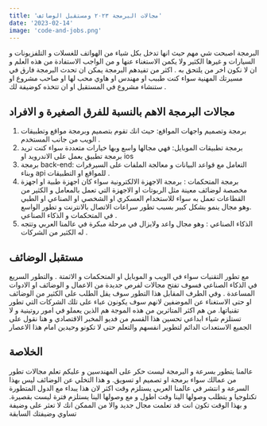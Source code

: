 ```yaml
---
title: 'مجالات البرمجة ٢٠٢٣ ومستقبل الوضائف'
date: '2023-02-14'
image: 'code-and-jobs.png'
---
```


البرمجة اصبحت شي مهم حيث انها تدخل بكل شياء من الهواتف للغسلات و التلفزيونات و السيارات و غيرها الكثير ولا يكمن الاستغناء عنها و من الواجب الاستفادة من هذه العلم و ان لا نكون اخر من يلتحق به .
اكثر من تفيدهم البرمجة
يمكن ان تحدث البرمجة فارق في مسيرتك المهنية سواء كنت طببب او مهندس او هاوي محب لها او صاحب مشروع او ستنشاء مشروع في المستقبل او ان تتخذه كوضيفة لك .

## مجالات البرمجة الاهم بالنسبة للفرق الصغيرة و الافراد

1. برمجة وتصميم واجهات المواقع: حيث انك تقوم بتصميم وبرمجة مواقع وتطبيقات الويب  من جانب المستخدم .
2. برمجة تطبيقات الموبايل: فهي مجالها واسع وبها خيارات متعددة سواء كنت تريد برمجة تطبيق يعمل على الاندرويد او ios 
3. برمجة back-end: التعامل مع قواعد البيانات و معالجة الملفات على السيرفرات وبناء api للمواقع او التطبيقات .
4. برمجة المتحكمات : برمجة الاجهزة الالكترونية سواء كان اجهزة طبية او اجهزة مخصصة لوضائف معينة مثل الربوتات او الاجهزة التي تعمل بالمعامل و الكثير من القطاعات تعمل به سواء للاستخدام العسكري او الشخصي او الصناعي او الطبي .وهو مجال ينمو بشكل كبير بسبب تطور سراعات الاتصال بالانترنت و تطور الواسع في المتحكمات و الذكاء الصناعي .
5. الذكاء الصناعي : وهو مجال واعد ولايزال في مرحلة مبكرة في عالمنا العربي وتتجه له الكثير من الشركات .

## مستقبل الوضائف 

مع تطور التقنيات سواء في الويب و الموبايل او المتحكمات و الاثمتة . والتطور السريع في الذكاء الصناعي فسوف تفتح مجالات لفرص جديدة من الاعمال و الوضائف او الادوات المساعدة . وفي الطرف المقابل هذا التطور سوف يقل الطلب على الكثير من الوضائف او حتى الاستغناء عن الموضفين لانهم سوف يكونون عباء على تلك الشركات التي تطور تقنياتها.
من هم اكثر المتاثرين من هذه الموجة هم الذين يعملو في امور روتينية و لا تستلزم شياء ابداعي 
تحسين هذا القسم من فديو المخبر الاقتصادي 
و هنا نقول على الجميع الاستعدات الدائم لتطوير انفسهم والتعلم حتى لا تكونو وحيدين امام هذا الاعصار

## الخلاصة

عالمنا يتطور بسرعة و البرمجة ليست حكر على المهندسين و عليكم تعلم مجالات تطور من عمالك سواء برمجة او تصميم او تسويق. و هذا التخلي عن الوضائف ليس بهذا السرعة و انتشر في عالمنا العربي  يستلزم وقت اكثر لان هذا يبداء مع الدول المتطورة تكنلوجيا و يتطلب وصولها الينا وقت اطول و مع وصولها الينا يستلزم فترة ليست بقصيرة. و بهذا الوقت تكون انت قد تعلمت مجال جديد والا من الممكن انك لا تعثر على وضيفة تساوي وضيفتك السابقة
